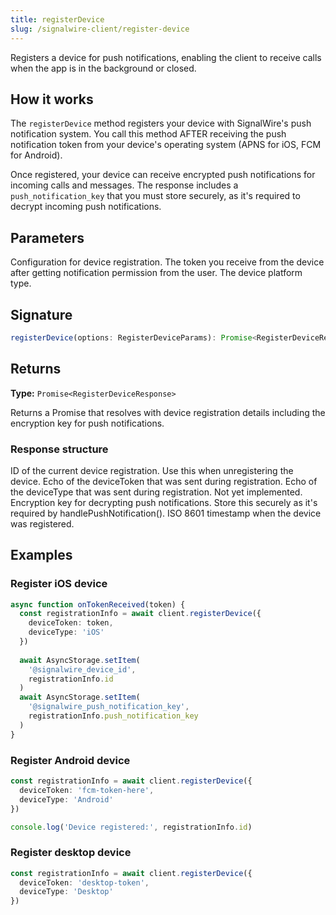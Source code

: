 ```yaml
---
title: registerDevice
slug: /signalwire-client/register-device
---
```



Registers a device for push notifications, enabling the client to receive calls when the app is in the background or closed.

## How it works

The `registerDevice` method registers your device with SignalWire's push notification system. You call this method AFTER receiving the push notification token from your device's operating system (APNS for iOS, FCM for Android).

Once registered, your device can receive encrypted push notifications for incoming calls and messages. The response includes a `push_notification_key` that you must store securely, as it's required to decrypt incoming push notifications.

## Parameters

<APIField name="options" type="object" required>
  Configuration for device registration.
</APIField>

<APIField name="options.deviceToken" type="string" required>
  The token you receive from the device after getting notification permission from the user.
</APIField>

<APIField name="options.deviceType" type="'iOS' | 'Android' | 'Desktop'" required>
  The device platform type.
</APIField>

## Signature

```typescript
registerDevice(options: RegisterDeviceParams): Promise<RegisterDeviceResponse>
```

## Returns

**Type:** `Promise<RegisterDeviceResponse>`

Returns a Promise that resolves with device registration details including the encryption key for push notifications.

### Response structure

<APIField name="id" type="string">
  ID of the current device registration. Use this when unregistering the device.
</APIField>

<APIField name="device_token" type="string">
  Echo of the deviceToken that was sent during registration.
</APIField>

<APIField name="device_type" type="'iOS' | 'Android' | 'Desktop'">
  Echo of the deviceType that was sent during registration.
</APIField>

<APIField name="device_name" type="null">
  Not yet implemented.
</APIField>

<APIField name="push_notification_key" type="string">
  Encryption key for decrypting push notifications. Store this securely as it's required by handlePushNotification().
</APIField>

<APIField name="date_registered" type="string">
  ISO 8601 timestamp when the device was registered.
</APIField>

## Examples

### Register iOS device

```typescript
async function onTokenReceived(token) {
  const registrationInfo = await client.registerDevice({
    deviceToken: token,
    deviceType: 'iOS'
  })
  
  await AsyncStorage.setItem(
    '@signalwire_device_id', 
    registrationInfo.id
  )
  await AsyncStorage.setItem(
    '@signalwire_push_notification_key',
    registrationInfo.push_notification_key
  )
}
```

### Register Android device

```typescript
const registrationInfo = await client.registerDevice({
  deviceToken: 'fcm-token-here',
  deviceType: 'Android'
})

console.log('Device registered:', registrationInfo.id)
```

### Register desktop device

```typescript
const registrationInfo = await client.registerDevice({
  deviceToken: 'desktop-token',
  deviceType: 'Desktop'
})
```
